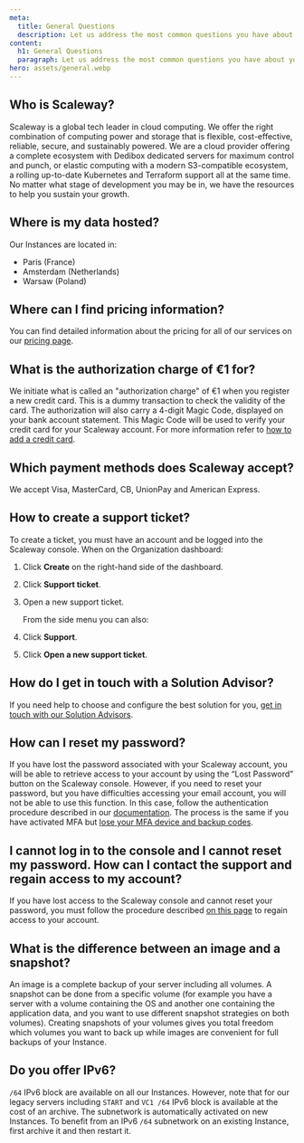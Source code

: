 ```yaml
---
meta:
  title: General Questions
  description: Let us address the most common questions you have about your products, services, and brand as a whole.
content:
  h1: General Questions
  paragraph: Let us address the most common questions you have about your products, services, and brand as a whole.
hero: assets/general.webp
---
```


<Concept>

## Who is Scaleway?

Scaleway is a global tech leader in cloud computing. We offer the right combination of computing power and storage that is flexible, cost-effective, reliable, secure, and sustainably powered.
We are a cloud provider offering a complete ecosystem with Dedibox dedicated servers for maximum control and punch, or elastic computing with a modern S3-compatible ecosystem, a rolling up-to-date Kubernetes and Terraform support all at the same time.
No matter what stage of development you may be in, we have the resources to help you sustain your growth.

</Concept>

<Concept>

## Where is my data hosted?

Our Instances are located in:
- Paris (France)
- Amsterdam (Netherlands)
- Warsaw (Poland)

</Concept>

<Concept>

## Where can I find pricing information?
You can find detailed information about the pricing for all of our services on our [pricing page](https://www.scaleway.com/en/pricing/).

</Concept>

<Concept>

## What is the authorization charge of €1 for?

We initiate what is called an "authorization charge" of €1 when you register a new credit card. 
This is a dummy transaction to check the validity of the card. The authorization will also carry a 4-digit Magic Code, displayed on your bank account statement. This Magic Code will be used to verify your credit card for your Scaleway account.
For more information refer to [how to add a credit card](/console/my-account/how-to/manage-billing-information/#how-to-add-a-credit-card).

</Concept>

<Concept>

## Which payment methods does Scaleway accept?

We accept Visa, MasterCard, CB, UnionPay and American Express.

</Concept>

<Concept>

## How to create a support ticket?

To create a ticket, you must have an account and be logged into the Scaleway console.
When on the Organization dashboard:

1. Click **Create** on the right-hand side of the dashboard.
2. Click **Support ticket**.
3. Open a new support ticket.

    From the side menu you can also:

1. Click **Support**.
2. Click **Open a new support ticket**.

</Concept>

<Concept>

## How do I get in touch with a Solution Advisor? 

If you need help to choose and configure the best solution for you, [get in touch with our Solution Advisors](https://scwexperiences.force.com/contactus/s/?language=en_US).

</Concept>

<Concept>

## How can I reset my password?

If you have lost the password associated with your Scaleway account, you will be able to retrieve access to your account by using the “Lost Password” button on the Scaleway console.
However, if you need to reset your password, but you have difficulties accessing your email account, you will not be able to use this function. In this case, follow the authentication procedure described in our [documentation](/console/my-account/how-to/recover-a-lost-password/). The process is the same if you have activated MFA but [lose your MFA device and backup codes](/console/my-account/how-to/use-2fa/#if-you-lose-your-2fa-device-and-your-backup-codes).

</Concept>

<Concept>

## I cannot log in to the console and I cannot reset my password. How can I contact the support and regain access to my account?

If you have lost access to the Scaleway console and cannot reset your password, you must follow the procedure described [on this page](/console/my-account/how-to/use-2fa/#how-to-regain-access-to-your-account) to regain access to your account.

</Concept>

<Concept>

## What is the difference between an image and a snapshot?

An image is a complete backup of your server including all volumes.
A snapshot can be done from a specific volume (for example you have a server with a volume containing the OS and another one containing the application data, and you want to use different snapshot strategies on both volumes).
Creating snapshots of your volumes gives you total freedom which volumes you want to back up while images are convenient for full backups of your Instance.

</Concept>

<Concept>

## Do you offer IPv6?

`/64` IPv6 block are available on all our Instances. However, note that for our legacy servers including `START` and `VC1 /64` IPv6 block is available at the cost of an archive.
The subnetwork is automatically activated on new Instances. To benefit from an IPv6 `/64` subnetwork on an existing Instance, first archive it and then restart it.
 
</Concept>
